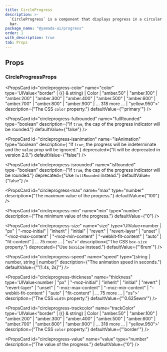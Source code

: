```yaml
---
title: CircleProgress
description: >-
  `CircleProgress` is a component that displays progress in a circular progress
  bar.
package_name: "@yamada-ui/progress"
order: 1
with_description: true
tab: Props
---
```


## Props

### CircleProgressProps

<PropsCard
  id="circleprogress-color"
  name="color"
  type='UIValue<"border" | ({} & string) | Color | "amber.50" | "amber.100" | "amber.200" | "amber.300" | "amber.400" | "amber.500" | "amber.600" | "amber.700" | "amber.800" | "amber.900" | ... 318 more ... | "yellow.950">'
  description={"The CSS `color` property."}
  defaultValue={"'primary'"}
/>

<PropsCard
  id="circleprogress-fullrounded"
  name="fullRounded"
  type="boolean"
  description={"If `true`, the cap of the progress indicator will be rounded."}
  defaultValue={"false"}
/>

<PropsCard
  id="circleprogress-isanimation"
  name="isAnimation"
  type="boolean"
  description={
    "If `true`, the progress will be indeterminate and the `value` prop will be ignored."
  }
  deprecated={"It will be deprecated in version 2.0."}
  defaultValue={"false"}
/>

<PropsCard
  id="circleprogress-isrounded"
  name="isRounded"
  type="boolean"
  description={"If `true`, the cap of the progress indicator will be rounded."}
  deprecated={"Use `fullRounded` instead."}
  defaultValue={"false"}
/>

<PropsCard
  id="circleprogress-max"
  name="max"
  type="number"
  description={"The maximum value of the progress."}
  defaultValue={"100"}
/>

<PropsCard
  id="circleprogress-min"
  name="min"
  type="number"
  description={"The minimum value of the progress."}
  defaultValue={"0"}
/>

<PropsCard
  id="circleprogress-size"
  name="size"
  type='UIValue<number | "px" | "-moz-initial" | "inherit" | "initial" | "revert" | "revert-layer" | "unset" | "-moz-max-content" | "-moz-min-content" | "-webkit-fit-content" | "auto" | "fit-content" | ... 75 more ... | "xs">'
  description={"The CSS `box-size` property."}
  deprecated={"Use `boxSize` instead."}
  defaultValue={"'6rem'"}
/>

<PropsCard
  id="circleprogress-speed"
  name="speed"
  type="[string | number, string | number]"
  description={"The animation speed in seconds."}
  defaultValue={"'[1.4s, 2s]'"}
/>

<PropsCard
  id="circleprogress-thickness"
  name="thickness"
  type='UIValue<number | "px" | "-moz-initial" | "inherit" | "initial" | "revert" | "revert-layer" | "unset" | "-moz-max-content" | "-moz-min-content" | "-webkit-fit-content" | "auto" | "fit-content" | ... 75 more ... | "xs">'
  description={"The CSS `width` property."}
  defaultValue={"'0.625ewm'"}
/>

<PropsCard
  id="circleprogress-trackcolor"
  name="trackColor"
  type='UIValue<"border" | ({} & string) | Color | "amber.50" | "amber.100" | "amber.200" | "amber.300" | "amber.400" | "amber.500" | "amber.600" | "amber.700" | "amber.800" | "amber.900" | ... 318 more ... | "yellow.950">'
  description={"The CSS `color` property."}
  defaultValue={"'border'"}
/>

<PropsCard
  id="circleprogress-value"
  name="value"
  type="number"
  description={"The value of the progress."}
  defaultValue={"0"}
/>
